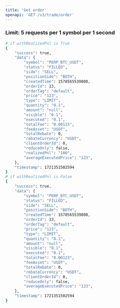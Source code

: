 ```yaml
---
title: 'Get order'
openapi: 'GET /v3/trade/order'
---
```

### **Limit: 5 requests per 1 symbol per 1 second**


<ResponseExample>

```bash
# if withRealizedPnl is True
{
    "success": true,
    "data": {
        "symbol": "PERP_BTC_USDT",
        "status": "FILLED",
        "side": "SELL",
        "positionSide": "BOTH",
        "createdTime": 1578565539808,
        "orderId": 13,
        "orderTag": "default",
        "price": "123",
        "type": "LIMIT",
        "quantity": "0.1",
        "amount": "null",
        "visible": "0.1",
        "executed": "0.1",
        "totalFee": "0.00123",
        "feeAsset": "USDT",
        "totalRebate": 0,
        "rebateCurrency": "USDT",
        "clientOrderId": 0,
        "reduceOnly": false,
        "realizedPnl": "100",
        "averageExecutedPrice": "123",
    },
    "timestamp": 1721351502594
}
# if withRealizedPnl is False
{
    "success": true,
    "data": {
        "symbol": "PERP_BTC_USDT",
        "status": "FILLED",
        "side": "SELL",
        "positionSide": "BOTH",
        "createdTime": 1578565539808,
        "orderId": 13,
        "orderTag": "default",
        "price": "123",
        "type": "LIMIT",
        "quantity": "0.1",
        "amount": "null",
        "visible": "0.1",
        "executed": "0.1",
        "totalFee": "0.00123",
        "feeAsset": "USDT",
        "totalRebate": 0,
        "rebateCurrency": "USDT",
        "clientOrderId": 0,
        "reduceOnly": false,
        "averageExecutedPrice": "123",
    },
    "timestamp": 1721351502594
}
```

</ResponseExample>

